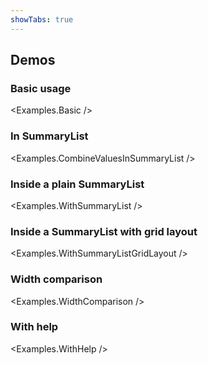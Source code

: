 ```yaml
---
showTabs: true
---
```



## Demos

### Basic usage

<Examples.Basic />

### In SummaryList

<Examples.CombineValuesInSummaryList />

### Inside a plain SummaryList

<Examples.WithSummaryList />

### Inside a SummaryList with grid layout

<Examples.WithSummaryListGridLayout />

### Width comparison

<Examples.WidthComparison />

### With help

<Examples.WithHelp />

<VisibleWhenVisualTest>
  <Examples.Wrapping />
</VisibleWhenVisualTest>
